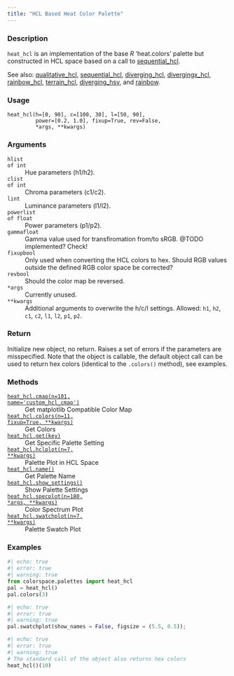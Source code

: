 ```yaml
---
title: "HCL Based Heat Color Palette"
---
```


### Description

`heat_hcl` is an implementation of the base _R_ 'heat.colors' palette but
constructed in HCL space based on a call to [sequential_hcl](colorspace.palettes.sequential_hcl.qmd). 

See also: [qualitative_hcl](colorspace.palettes.qualitative_hcl.qmd), [sequential_hcl](colorspace.palettes.sequential_hcl.qmd),
[diverging_hcl](colorspace.palettes.diverging_hcl.qmd), [divergingx_hcl](colorspace.palettes.divergingx_hcl.qmd),
[rainbow_hcl](colorspace.palettes.rainbow_hcl.qmd), [terrain_hcl](colorspace.palettes.terrain_hcl.qmd),
[diverging_hsv](colorspace.palettes.diverging_hsv.qmd), and [rainbow](colorspace.palettes.rainbow.qmd).

### Usage

<pre><code class='language-python'>heat_hcl(h=[0, 90], c=[100, 30], l=[50, 90],<br/>         power=[0.2, 1.0], fixup=True, rev=False,<br/>         *args, **kwargs)</code></pre>

### Arguments

<dl class="pyp-list param-list">
  <dt style = "white-space: nowrap; font-family: monospace; vertical-align: top">
   <code id="colorspace.palettes.heat_hcl:h">h</code><code class="argument-class">list of int</code>
  </dt>
 <dd>Hue parameters (h1/h2).</dd>
  <dt style = "white-space: nowrap; font-family: monospace; vertical-align: top">
   <code id="colorspace.palettes.heat_hcl:c">c</code><code class="argument-class">list of int</code>
  </dt>
 <dd>Chroma parameters (c1/c2).</dd>
  <dt style = "white-space: nowrap; font-family: monospace; vertical-align: top">
   <code id="colorspace.palettes.heat_hcl:l">l</code><code class="argument-class">int</code>
  </dt>
 <dd>Luminance parameters (l1/l2).</dd>
  <dt style = "white-space: nowrap; font-family: monospace; vertical-align: top">
   <code id="colorspace.palettes.heat_hcl:power">power</code><code class="argument-class">list of float</code>
  </dt>
 <dd>Power parameters (p1/p2).</dd>
  <dt style = "white-space: nowrap; font-family: monospace; vertical-align: top">
   <code id="colorspace.palettes.heat_hcl:gamma">gamma</code><code class="argument-class">float</code>
  </dt>
 <dd>Gamma value used for transfiromation from/to sRGB.
@TODO implemented? Check!</dd>
  <dt style = "white-space: nowrap; font-family: monospace; vertical-align: top">
   <code id="colorspace.palettes.heat_hcl:fixup">fixup</code><code class="argument-class">bool</code>
  </dt>
 <dd>Only used when converting the HCL colors to hex.  Should
RGB values outside the defined RGB color space be corrected?</dd>
  <dt style = "white-space: nowrap; font-family: monospace; vertical-align: top">
   <code id="colorspace.palettes.heat_hcl:rev">rev</code><code class="argument-class">bool</code>
  </dt>
 <dd>Should the color map be reversed.</dd>
  <dt style = "white-space: nowrap; font-family: monospace; vertical-align: top">
   <code id="colorspace.palettes.heat_hcl:*args">*args</code>
  </dt>
 <dd>Currently unused.</dd>
  <dt style = "white-space: nowrap; font-family: monospace; vertical-align: top">
   <code id="colorspace.palettes.heat_hcl:**kwargs">**kwargs</code>
  </dt>
 <dd>Additional arguments to overwrite the h/c/l settings.
Allowed: `h1`, `h2`, `c1`, `c2`, `l1`, `l2`, `p1`, `p2`.</dd>
</dl>

### Return

Initialize new object, no return. Raises a set of errors if the parameters
are misspecified. Note that the object is callable, the default object call
can be used to return hex colors (identical to the `.colors()` method),
see examples.

### Methods

<dl class="pyp-list method-list">
    <dt style = "white-space: nowrap; font-family: monospace; vertical-align: top">
       <code>[heat_hcl.cmap(n=101, name=&#x27;custom_hcl_cmap&#x27;)](colorspace.palettes.heat_hcl.cmap.qmd)</code>
    </dt>
    <dd>Get matplotlib Compatible Color Map</dd>
    <dt style = "white-space: nowrap; font-family: monospace; vertical-align: top">
       <code>[heat_hcl.colors(n=11, fixup=True, **kwargs)](colorspace.palettes.heat_hcl.colors.qmd)</code>
    </dt>
    <dd>Get Colors</dd>
    <dt style = "white-space: nowrap; font-family: monospace; vertical-align: top">
       <code>[heat_hcl.get(key)](colorspace.palettes.heat_hcl.get.qmd)</code>
    </dt>
    <dd>Get Specific Palette Setting</dd>
    <dt style = "white-space: nowrap; font-family: monospace; vertical-align: top">
       <code>[heat_hcl.hclplot(n=7, **kwargs)](colorspace.palettes.heat_hcl.hclplot.qmd)</code>
    </dt>
    <dd>Palette Plot in HCL Space</dd>
    <dt style = "white-space: nowrap; font-family: monospace; vertical-align: top">
       <code>[heat_hcl.name()](colorspace.palettes.heat_hcl.name.qmd)</code>
    </dt>
    <dd>Get Palette Name</dd>
    <dt style = "white-space: nowrap; font-family: monospace; vertical-align: top">
       <code>[heat_hcl.show_settings()](colorspace.palettes.heat_hcl.show_settings.qmd)</code>
    </dt>
    <dd>Show Palette Settings</dd>
    <dt style = "white-space: nowrap; font-family: monospace; vertical-align: top">
       <code>[heat_hcl.specplot(n=180, *args, **kwargs)](colorspace.palettes.heat_hcl.specplot.qmd)</code>
    </dt>
    <dd>Color Spectrum Plot</dd>
    <dt style = "white-space: nowrap; font-family: monospace; vertical-align: top">
       <code>[heat_hcl.swatchplot(n=7, **kwargs)](colorspace.palettes.heat_hcl.swatchplot.qmd)</code>
    </dt>
    <dd>Palette Swatch Plot</dd>
</dl>


### Examples

```python
#| echo: true
#| error: true
#| warning: true
from colorspace.palettes import heat_hcl
pal = heat_hcl()
pal.colors(3)
```

```python
#| echo: true
#| error: true
#| warning: true
pal.swatchplot(show_names = False, figsize = (5.5, 0.5));
```

```python
#| echo: true
#| error: true
#| warning: true
# The standard call of the object also returns hex colors
heat_hcl()(10)
```



